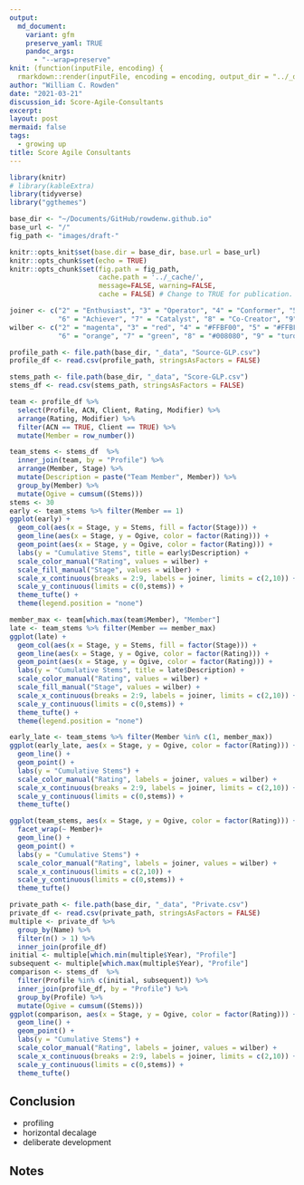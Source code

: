 ```yaml
---
output:
  md_document:
    variant: gfm
    preserve_yaml: TRUE
    pandoc_args:
      - "--wrap=preserve"
knit: (function(inputFile, encoding) {
  rmarkdown::render(inputFile, encoding = encoding, output_dir = "../_drafts") })
author: "William C. Rowden"
date: "2021-03-21"
discussion_id: Score-Agile-Consultants
excerpt: 
layout: post
mermaid: false
tags:
  - growing up
title: Score Agile Consultants
---
```


```r
library(knitr)
# library(kableExtra)
library(tidyverse)
library("ggthemes")

base_dir <- "~/Documents/GitHub/rowdenw.github.io"
base_url <- "/"
fig_path <- "images/draft-"

knitr::opts_knit$set(base.dir = base_dir, base.url = base_url)
knitr::opts_chunk$set(echo = TRUE)
knitr::opts_chunk$set(fig.path = fig_path,
                      cache.path = '../_cache/',
                      message=FALSE, warning=FALSE,
                      cache = FALSE) # Change to TRUE for publication.
```

```r
joiner <- c("2" = "Enthusiast", "3" = "Operator", "4" = "Conformer", "5" = "Expert",
            "6" = "Achiever", "7" = "Catalyst", "8" = "Co-Creator", "9" = "Synergist")
wilber <- c("2" = "magenta", "3" = "red", "4" = "#FFBF00", "5" = "#FFBF00",
            "6" = "orange", "7" = "green", "8" = "#008080", "9" = "turquoise")

profile_path <- file.path(base_dir, "_data", "Source-GLP.csv")
profile_df <- read.csv(profile_path, stringsAsFactors = FALSE)

stems_path <- file.path(base_dir, "_data", "Score-GLP.csv")
stems_df <- read.csv(stems_path, stringsAsFactors = FALSE)

team <- profile_df %>%
  select(Profile, ACN, Client, Rating, Modifier) %>%
  arrange(Rating, Modifier) %>%
  filter(ACN == TRUE, Client == TRUE) %>%
  mutate(Member = row_number())

team_stems <- stems_df  %>%
  inner_join(team, by = "Profile") %>%
  arrange(Member, Stage) %>%
  mutate(Description = paste("Team Member", Member)) %>%
  group_by(Member) %>%
  mutate(Ogive = cumsum((Stems)))
stems <- 30
early <- team_stems %>% filter(Member == 1)
ggplot(early) + 
  geom_col(aes(x = Stage, y = Stems, fill = factor(Stage))) +
  geom_line(aes(x = Stage, y = Ogive, color = factor(Rating))) +
  geom_point(aes(x = Stage, y = Ogive, color = factor(Rating))) +
  labs(y = "Cumulative Stems", title = early$Description) +
  scale_color_manual("Rating", values = wilber) +
  scale_fill_manual("Stage", values = wilber) +
  scale_x_continuous(breaks = 2:9, labels = joiner, limits = c(2,10)) +
  scale_y_continuous(limits = c(0,stems)) +
  theme_tufte() +
  theme(legend.position = "none")
```

```r
member_max <- team[which.max(team$Member), "Member"]
late <- team_stems %>% filter(Member == member_max)
ggplot(late) +
  geom_col(aes(x = Stage, y = Stems, fill = factor(Stage))) +
  geom_line(aes(x = Stage, y = Ogive, color = factor(Rating))) +
  geom_point(aes(x = Stage, y = Ogive, color = factor(Rating))) +
  labs(y = "Cumulative Stems", title = late$Description) +
  scale_color_manual("Rating", values = wilber) +
  scale_fill_manual("Stage", values = wilber) +
  scale_x_continuous(breaks = 2:9, labels = joiner, limits = c(2,10)) +
  scale_y_continuous(limits = c(0,stems)) +
  theme_tufte() +
  theme(legend.position = "none")
```

```r
early_late <- team_stems %>% filter(Member %in% c(1, member_max))
ggplot(early_late, aes(x = Stage, y = Ogive, color = factor(Rating))) +
  geom_line() +
  geom_point() +
  labs(y = "Cumulative Stems") +
  scale_color_manual("Rating", labels = joiner, values = wilber) +
  scale_x_continuous(breaks = 2:9, labels = joiner, limits = c(2,10)) +
  scale_y_continuous(limits = c(0,stems)) +
  theme_tufte()
```

```r
ggplot(team_stems, aes(x = Stage, y = Ogive, color = factor(Rating))) +
  facet_wrap(~ Member)+
  geom_line() +
  geom_point() +
  labs(y = "Cumulative Stems") +
  scale_color_manual("Rating", labels = joiner, values = wilber) +
  scale_x_continuous(limits = c(2,10)) +
  scale_y_continuous(limits = c(0,stems)) +
  theme_tufte()
```

```r
private_path <- file.path(base_dir, "_data", "Private.csv")
private_df <- read.csv(private_path, stringsAsFactors = FALSE)
multiple <- private_df %>%
  group_by(Name) %>%
  filter(n() > 1) %>%
  inner_join(profile_df)
initial <- multiple[which.min(multiple$Year), "Profile"]
subsequent <- multiple[which.max(multiple$Year), "Profile"]
comparison <- stems_df  %>%
  filter(Profile %in% c(initial, subsequent)) %>%
  inner_join(profile_df, by = "Profile") %>%
  group_by(Profile) %>%
  mutate(Ogive = cumsum((Stems)))
ggplot(comparison, aes(x = Stage, y = Ogive, color = factor(Rating))) +
  geom_line() +
  geom_point() +
  labs(y = "Cumulative Stems") +
  scale_color_manual("Rating", labels = joiner, values = wilber) +
  scale_x_continuous(breaks = 2:9, labels = joiner, limits = c(2,10)) +
  scale_y_continuous(limits = c(0,stems)) +
  theme_tufte()
```

## Conclusion

* profiling
* horizontal decalage
* deliberate development

## Notes

